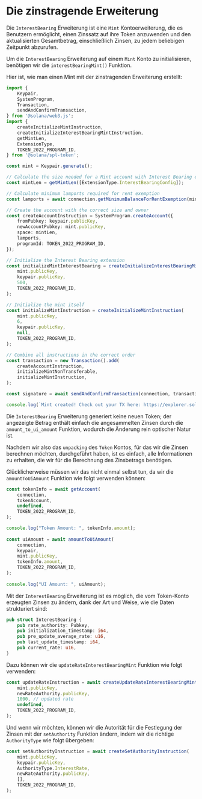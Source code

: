 
# Die zinstragende Erweiterung

Die `InterestBearing` Erweiterung ist eine `Mint` Kontoerweiterung, die es Benutzern ermöglicht, einen Zinssatz auf ihre Token anzuwenden und den aktualisierten Gesamtbetrag, einschließlich Zinsen, zu jedem beliebigen Zeitpunkt abzurufen.

<ArticleSection name="Initialisierung des Mint-Kontos" id="initializing-the-mint-account" level="h2" />

Um die `InterestBearing` Erweiterung auf einem `Mint` Konto zu initialisieren, benötigen wir die `interestBearingMint()` Funktion.

Hier ist, wie man einen Mint mit der zinstragenden Erweiterung erstellt:

```ts
import {
    Keypair,
    SystemProgram,
    Transaction,
    sendAndConfirmTransaction,
} from '@solana/web3.js';
import {
    createInitializeMintInstruction,
    createInitializeInterestBearingMintInstruction,
    getMintLen,
    ExtensionType,
    TOKEN_2022_PROGRAM_ID,
} from '@solana/spl-token';

const mint = Keypair.generate();

// Calculate the size needed for a Mint account with Interest Bearing extension
const mintLen = getMintLen([ExtensionType.InterestBearingConfig]);

// Calculate minimum lamports required for rent exemption
const lamports = await connection.getMinimumBalanceForRentExemption(mintLen);

// Create the account with the correct size and owner
const createAccountInstruction = SystemProgram.createAccount({
    fromPubkey: keypair.publicKey,
    newAccountPubkey: mint.publicKey,
    space: mintLen,
    lamports,
    programId: TOKEN_2022_PROGRAM_ID,
});

// Initialize the Interest Bearing extension
const initializeMintInterestBearing = createInitializeInterestBearingMintInstruction(
    mint.publicKey,
    keypair.publicKey,
    500,
    TOKEN_2022_PROGRAM_ID,
);

// Initialize the mint itself
const initializeMintInstruction = createInitializeMintInstruction(
    mint.publicKey,
    6,
    keypair.publicKey,
    null,
    TOKEN_2022_PROGRAM_ID,
);

// Combine all instructions in the correct order
const transaction = new Transaction().add(
    createAccountInstruction,
    initializeMintNonTransferable,
    initializeMintInstruction,
);

const signature = await sendAndConfirmTransaction(connection, transaction, [keypair, mint]);

console.log(`Mint created! Check out your TX here: https://explorer.solana.com/tx/${signature}?cluster=devnet`);
```

<ArticleSection name="Berechnung der Zinsen" id="calculating-the-interest" level="h2" />

Die `InterestBearing` Erweiterung generiert keine neuen Token; der angezeigte Betrag enthält einfach die angesammelten Zinsen durch die `amount_to_ui_amount` Funktion, wodurch die Änderung rein optischer Natur ist.

Nachdem wir also das `unpacking` des `Token` Kontos, für das wir die Zinsen berechnen möchten, durchgeführt haben, ist es einfach, alle Informationen zu erhalten, die wir für die Berechnung des Zinsbetrags benötigen.

Glücklicherweise müssen wir das nicht einmal selbst tun, da wir die `amountToUiAmount` Funktion wie folgt verwenden können:

```ts
const tokenInfo = await getAccount(
    connection,
    tokenAccount,
    undefined,
    TOKEN_2022_PROGRAM_ID,
);

console.log("Token Amount: ", tokenInfo.amount);
    
const uiAmount = await amountToUiAmount(
    connection,
    keypair,
    mint.publicKey,
    tokenInfo.amount,
    TOKEN_2022_PROGRAM_ID,
);
    
console.log("UI Amount: ", uiAmount);
```

<ArticleSection name="Aktualisierung der zinstragenden Erweiterung" id="updating-the-interest-bearing-extension" level="h2" />

Mit der `InterestBearing` Erweiterung ist es möglich, die vom Token-Konto erzeugten Zinsen zu ändern, dank der Art und Weise, wie die Daten strukturiert sind:

```rust
pub struct InterestBearing {
    pub rate_authority: Pubkey,
    pub initialization_timestamp: i64,
    pub pre_update_average_rate: u16,
    pub last_update_timestamp: i64,
    pub current_rate: u16,
}
```

Dazu können wir die `updateRateInterestBearingMint` Funktion wie folgt verwenden:

```ts
const updateRateInstruction = await createUpdateRateInterestBearingMintInstruction(
    mint.publicKey,
    newRateAuthority.publicKey,
    1000, // updated rate
    undefined,
    TOKEN_2022_PROGRAM_ID,
);
```

Und wenn wir möchten, können wir die Autorität für die Festlegung der Zinsen mit der `setAuthority` Funktion ändern, indem wir die richtige `AuthorityType` wie folgt übergeben:

```ts
const setAuthorityInstruction = await createSetAuthorityInstruction(
    mint.publicKey,
    keypair.publicKey,
    AuthorityType.InterestRate,
    newRateAuthority.publicKey,
    [],
    TOKEN_2022_PROGRAM_ID,
);
```
